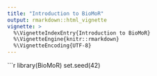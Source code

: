 ```yaml
---
title: "Introduction to BioMoR"
output: rmarkdown::html_vignette
vignette: >
  %\VignetteIndexEntry{Introduction to BioMoR}
  %\VignetteEngine{knitr::rmarkdown}
  %\VignetteEncoding{UTF-8}
---
```


```r
library(BioMoR)
set.seed(42)